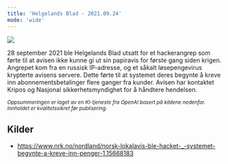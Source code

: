 ```yaml
---
title: 'Helgelands Blad - 2021.09.24'
mode: 'wide'
---
```


<Frame>
<img src="/images/helgelands-blad.png" noZoom/>
</Frame>

28 september 2021 ble Helgelands Blad utsatt for et hackerangrep som førte til at avisen ikke kunne gi ut sin papiravis for første gang siden krigen. Angrepet kom fra en russisk IP-adresse, og et såkalt løsepengevirus krypterte avisens servere. Dette førte til at systemet deres begynte å kreve inn abonnementsbetalinger flere ganger fra kunder. Avisen har kontaktet Kripos og Nasjonal sikkerhetsmyndighet for å håndtere hendelsen.

<sup><i>Oppsummeringen er laget av en KI-tjeneste fra OpenAI basert på kildene nedenfor. Innholdet er kvalitetssikret før publisering.</i></sup>

## Kilder
- https://www.nrk.no/nordland/norsk-lokalavis-ble-hacket-_-systemet-begynte-a-kreve-inn-penger-1.15668183
